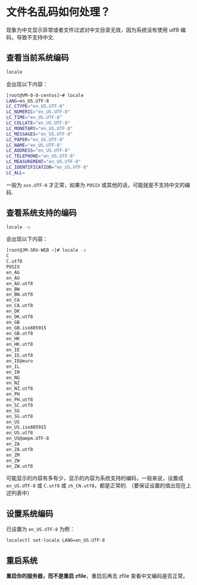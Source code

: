 # 文件名乱码如何处理？

现象为中文显示异常或者文件过滤对中文目录无效，因为系统没有使用 utf8 编码，导致不支持中文.

## 查看当前系统编码

```bash showLineNumbers
locale
```

会出现以下内容：

```bash showLineNumbers
[root@VM-0-8-centos]~# locale
LANG=en_US.UTF-8
LC_CTYPE="en_US.UTF-8"
LC_NUMERIC="en_US.UTF-8"
LC_TIME="en_US.UTF-8"
LC_COLLATE="en_US.UTF-8"
LC_MONETARY="en_US.UTF-8"
LC_MESSAGES="en_US.UTF-8"
LC_PAPER="en_US.UTF-8"
LC_NAME="en_US.UTF-8"
LC_ADDRESS="en_US.UTF-8"
LC_TELEPHONE="en_US.UTF-8"
LC_MEASUREMENT="en_US.UTF-8"
LC_IDENTIFICATION="en_US.UTF-8"
LC_ALL=
```

一般为 `xxx.UTF-8` 才正常，如果为 `POSIX` 或其他的话，可能就是不支持中文的编码.

## 查看系统支持的编码

```bash showLineNumbers
locale -a
```

会出现以下内容：
```bash showLineNumbers
[root@JM-SRV-WEB ~]# locale -a
C
C.utf8
POSIX
en_AG
en_AU
en_AU.utf8
en_BW
en_BW.utf8
en_CA
en_CA.utf8
en_DK
en_DK.utf8
en_GB
en_GB.iso885915
en_GB.utf8
en_HK
en_HK.utf8
en_IE
en_IE.utf8
en_IE@euro
en_IL
en_IN
en_NG
en_NZ
en_NZ.utf8
en_PH
en_PH.utf8
en_SC.utf8
en_SG
en_SG.utf8
en_US
en_US.iso885915
en_US.utf8
en_US@ampm.UTF-8
en_ZA
en_ZA.utf8
en_ZM
en_ZW
en_ZW.utf8
```

可能显示的内容有多有少，显示的内容为系统支持的编码，一般来说，设置成 `en_US.UTF-8` 或 `C.utf8` 或 `zh_CN.utf8`，都是正常的. （要保证设置的值出现在上述列表中）

## 设置系统编码

已设置为 `en_US.UTF-8` 为例：

```bash showLineNumbers
localectl set-locale LANG=en_US.UTF-8
```

## 重启系统

**重启你的服务器，而不是重启 zfile**，重启后再去 zfile 查看中文编码是否正常。